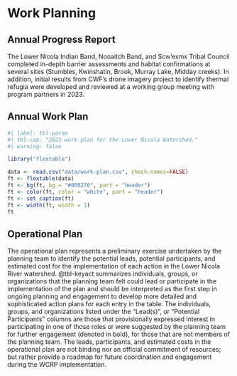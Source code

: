 # Work Planning 

## Annual Progress Report {.unnumbered}

The Lower Nicola Indian Band, Nooaitch Band, and Scw’exmx Tribal Council completed in-depth barrier assessments and habitat confirmations at several sites (Stumbles, Kwinshatin, Brook, Murray Lake, Midday creeks). In addition, initial results from CWF’s drone imagery project to identify thermal refugia were developed and reviewed at a working group meeting with program partners in 2023.

## Annual Work Plan {.unnumbered}

```r
#| label: tbl-param
#| tbl-cap: "2023 work plan for the Lower Nicola Watershed."
#| warning: false

library("flextable")

data <- read.csv("data/work-plan.csv", check.names=FALSE)
ft <- flextable(data)
ft <- bg(ft, bg = "#008270", part = "header")
ft <- color(ft, color = "white", part = "header")
ft <- set_caption(ft)
ft <- width(ft, width = 1)
ft 
```

## Operational Plan {.unnumbered}

The operational plan represents a preliminary exercise undertaken by the planning team to identify the potential leads, potential participants, and estimated cost for the implementation of each action in the Lower Nicola River watershed. @tbl-keyact summarizes individuals, groups, or organizations that the planning team felt could lead or participate in the implementation of the plan and should be interpreted as the first step in ongoing planning and engagement to develop more detailed and sophisticated action plans for each entry in the table. The individuals, groups, and organizations listed under the "Lead(s)", or "Potential Participants" columns are those that provisionally expressed interest in participating in one of those roles or were suggested by the planning team for further engagement (denoted in bold), for those that are not members of the planning team. The leads, participants, and estimated costs in the operational plan are not binding nor an official commitment of resources; but rather provide a roadmap for future coordination and engagement during the WCRP implementation.